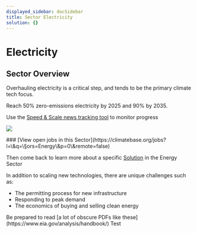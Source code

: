 ```yaml
---
displayed_sidebar: docSidebar
title: Sector Electricity
solution: {}
---
```


# Electricity

## Sector Overview

Overhauling electricity is a critical step, and tends to be the primary climate tech focus.

<Admonition title="Critical Goal" type="important">
  Reach 50% zero-emissions electricity by 2025 and 90% by 2035.

  Use the [Speed & Scale news tracking tool](https://speedandscale.com/okrs/2-0-decarbonize-the-grid/2-1-zero-emissions/) to monitor progress
</Admonition>

![](/img/electricity.png)

<Admonition title="Job openings" type="company">
  ### [View open jobs in this Sector](https://climatebase.org/jobs?l=\&q=\&sectors=Energy\&p=0\&remote=false)

  Then come back to learn more about a specific [Solution](http://localhost:3000/sector-electricity#solutions-in-this-sector) in the Energy Sector
</Admonition>

In addition to scaling new technologies, there are unique challenges such as:

* The permitting process for new infrastructure
* Responding to peak demand
* The economics of buying and selling clean energy

<Admonition title="huge learning curve" type="caution">
  Be prepared to read [a lot of obscure PDFs like these](https://www.eia.gov/analysis/handbook/)
</Admonition>

<Admonition title="This title" type="danger">
  Test
</Admonition>
